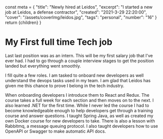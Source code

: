   const meta = {
    "title": "Newly hired at Leidos",
    "excerpt": "I started a new job at Leidos, a defense contractor",
    "created": "2021-3-29 22:20:00",
    "cover": "/assets/coverImg/leidos.jpg",
    "tags": "personal",
    "number": "16"
  }
  return <Layout meta={meta}>{children}</Layout>
}

# My First full time Tech job
Last last position was as an intern.
This will be my first salary job that I've ever had.
I had to go through a couple interview stages to get the position landed but everything went smoothly.

I fill quite a few roles. I am tasked to onboard new developers as well understand the devops tasks used in my team.
I am glad that Leidos has given me this chance to prove I belong in the tech industry.

When onboarding developers I introduce them to React and Redux.
The course takes a full week for each section and then moves on to the next.
I also learned .NET for the first time.
While I never led the course I had to become knowledgeable enough to help developers get through a training course and answer questions.
I taught Spring Java, as well as created my own Docker course for new developers to take.
There is also a lesson with Rabbitmq, a message queuing protocol.
I also taught developers how to use OpenAPI or Swagger to make automatic API docs.